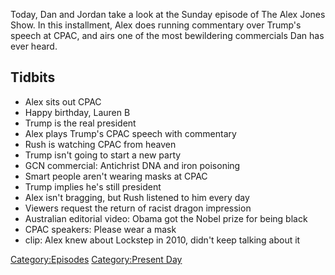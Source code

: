 {{DEFAULTSORT:
    #_EPISODE_0536:February 28, 2021
}}{{Episode
    | title           = February 28, 2021
    | caption         = [https://knowledgefight.libsyn.com/536-february-28-2021 Listen to this episode on Libsyn]
    | episodeNumber   = 536
    | length          = 00:50:39
    | airDate         = March 1, 2021
    | coverageDate    = February 28, 2021
    | episodeType     = [[:Category:Present Day|Present Day]]
    | appearance      = [[Rush Limbaugh]]
    | previousEpisode = [[535: October 16, 2014]]
    | nextEpisode     = [[537: July 16-18, 2010]]
}}

{{Stub}}

Today, Dan and Jordan take a look at the Sunday episode of The Alex Jones Show. In this installment, Alex does running commentary over Trump's speech at CPAC, and airs one of the most bewildering commercials Dan has ever heard.

==Tidbits==

*Alex sits out CPAC
*Happy birthday, Lauren B
*Trump is the real president
*Alex plays Trump's CPAC speech with commentary
*Rush is watching CPAC from heaven
*Trump isn't going to start a new party
*GCN commercial: Antichrist DNA and iron poisoning
*Smart people aren't wearing masks at CPAC
*Trump implies he's still president
*Alex isn't bragging, but Rush listened to him every day
*Viewers request the return of racist dragon impression
*Australian editorial video: Obama got the Nobel prize for being black
*CPAC speakers: Please wear a mask
*clip: Alex knew about Lockstep in 2010, didn't keep talking about it

[[Category:Episodes]]
[[Category:Present Day]]
